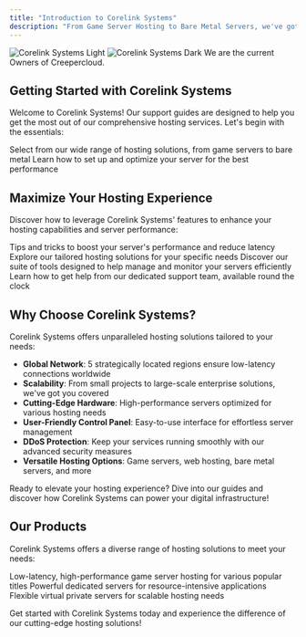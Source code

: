 ```yaml
---
title: "Introduction to Corelink Systems"
description: "From Game Server Hosting to Bare Metal Servers, we've got you covered in all ways. With over 5 regions around the world, your hosting needs are our priority."
---
```


<img alt="Corelink Systems Light" className="block dark:hidden" src="/images/idkfuck.png" />

<img alt="Corelink Systems Dark" className="hidden dark:block" src="/images/idkfuck.png" />

<Card title="Alert 🚨"  href="https://deploy.creepercloud.io">
    We are the current Owners of Creepercloud. 
  </Card>


## Getting Started with Corelink Systems

Welcome to Corelink Systems! Our support guides are designed to help you get the most out of our comprehensive hosting services. Let's begin with the essentials:

<CardGroup cols={2}>
  <Card title="Choose Your Service" icon="server" href="/docs/service-selection">
    Select from our wide range of hosting solutions, from game servers to bare metal
  </Card>

  <Card title="Server Configuration" icon="cogs" href="/docs/server-setup">
    Learn how to set up and optimize your server for the best performance
  </Card>
</CardGroup>

## Maximize Your Hosting Experience

Discover how to leverage Corelink Systems' features to enhance your hosting capabilities and server performance:

<CardGroup cols={2}>
  <Card title="Performance Optimization" icon="gauge-high" href="/docs/optimization">
    Tips and tricks to boost your server's performance and reduce latency
  </Card>

  <Card title="Custom Solutions" icon="puzzle-piece" href="/docs/custom-solutions">
    Explore our tailored hosting solutions for your specific needs
  </Card>

  <Card title="Management Tools" icon="tools" href="/docs/management-tools">
    Discover our suite of tools designed to help manage and monitor your servers efficiently
  </Card>

  <Card title="24/7 Support" icon="headset" href="https://discord.gg/CCHv3ZEZy4">
    Learn how to get help from our dedicated support team, available round the clock
  </Card>
</CardGroup>

## Why Choose Corelink Systems?

Corelink Systems offers unparalleled hosting solutions tailored to your needs:

- **Global Network**: 5 strategically located regions ensure low-latency connections worldwide
- **Scalability**: From small projects to large-scale enterprise solutions, we've got you covered
- **Cutting-Edge Hardware**: High-performance servers optimized for various hosting needs
- **User-Friendly Control Panel**: Easy-to-use interface for effortless server management
- **DDoS Protection**: Keep your services running smoothly with our advanced security measures
- **Versatile Hosting Options**: Game servers, web hosting, bare metal servers, and more

Ready to elevate your hosting experience? Dive into our guides and discover how Corelink Systems can power your digital infrastructure!

## Our Products

Corelink Systems offers a diverse range of hosting solutions to meet your needs:

<CardGroup cols={3}>
  <Card title="Game Server Hosting" icon="gamepad" href="/docs/game-hosting">
    Low-latency, high-performance game server hosting for various popular titles
  </Card>
  <Card title="Bare Metal Servers" icon="server" href="/docs/bare-metal">
    Powerful dedicated servers for resource-intensive applications
  </Card>
  <Card title="VPS Hosting" icon="network-wired" href="/docs/vps-hosting">
    Flexible virtual private servers for scalable hosting needs
  </Card>
</CardGroup>

Get started with Corelink Systems today and experience the difference of our cutting-edge hosting solutions!

